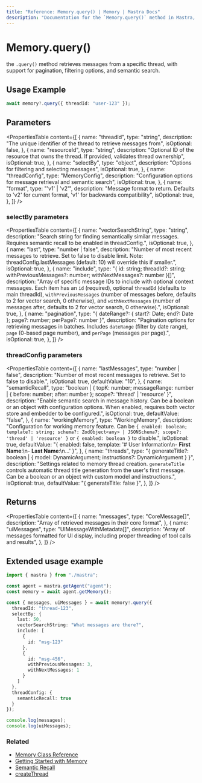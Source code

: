 ```yaml
---
title: "Reference: Memory.query() | Memory | Mastra Docs"
description: "Documentation for the `Memory.query()` method in Mastra, which retrieves messages from a specific thread with support for pagination, filtering options, and semantic search."
---
```


# Memory.query()

the `.query()` method retrieves messages from a specific thread, with support for pagination, filtering options, and semantic search.

## Usage Example

```typescript copy
await memory?.query({ threadId: "user-123" });
```

## Parameters

<PropertiesTable
  content={[
    {
      name: "threadId",
      type: "string",
      description: "The unique identifier of the thread to retrieve messages from",
      isOptional: false,
    },
    {
      name: "resourceId",
      type: "string",
      description: "Optional ID of the resource that owns the thread. If provided, validates thread ownership",
      isOptional: true,
    },
    {
      name: "selectBy",
      type: "object",
      description: "Options for filtering and selecting messages",
      isOptional: true,
    },
    {
      name: "threadConfig",
      type: "MemoryConfig",
      description: "Configuration options for message retrieval and semantic search",
      isOptional: true,
    },
    {
      name: "format",
      type: "'v1' | 'v2'",
      description: "Message format to return. Defaults to 'v2' for current format, 'v1' for backwards compatibility",
      isOptional: true,
    },
  ]}
/>

### selectBy parameters

<PropertiesTable
  content={[
    {
      name: "vectorSearchString",
      type: "string",
      description: "Search string for finding semantically similar messages. Requires semantic recall to be enabled in threadConfig.",
      isOptional: true,
    },
    {
      name: "last",
      type: "number | false",
      description: "Number of most recent messages to retrieve. Set to false to disable limit. Note: threadConfig.lastMessages (default: 10) will override this if smaller.",
      isOptional: true,
    },
    {
      name: "include",
      type: "{ id: string; threadId?: string; withPreviousMessages?: number; withNextMessages?: number }[]",
      description: "Array of specific message IDs to include with optional context messages. Each item has an `id` (required), optional `threadId` (defaults to main threadId), `withPreviousMessages` (number of messages before, defaults to 2 for vector search, 0 otherwise), and `withNextMessages` (number of messages after, defaults to 2 for vector search, 0 otherwise).",
      isOptional: true,
    },
    {
      name: "pagination",
      type: "{ dateRange?: { start?: Date; end?: Date }; page?: number; perPage?: number }",
      description: "Pagination options for retrieving messages in batches. Includes `dateRange` (filter by date range), `page` (0-based page number), and `perPage` (messages per page).",
      isOptional: true,
    },
  ]}
/>

### threadConfig parameters

<PropertiesTable
  content={[
    {
      name: "lastMessages",
      type: "number | false",
      description: "Number of most recent messages to retrieve. Set to false to disable.",
      isOptional: true,
      defaultValue: "10",
    },
    {
      name: "semanticRecall",
      type: "boolean | { topK: number; messageRange: number | { before: number; after: number }; scope?: 'thread' | 'resource' }",
      description: "Enable semantic search in message history. Can be a boolean or an object with configuration options. When enabled, requires both vector store and embedder to be configured.",
      isOptional: true,
      defaultValue: "false",
    },
    {
      name: "workingMemory",
      type: "WorkingMemory",
      description: "Configuration for working memory feature. Can be `{ enabled: boolean; template?: string; schema?: ZodObject<any> | JSONSchema7; scope?: 'thread' | 'resource' }` or `{ enabled: boolean }` to disable.",
      isOptional: true,
      defaultValue: "{ enabled: false, template: '# User Information\\n- **First Name**:\\n- **Last Name**:\\n...' }",
    },
    {
      name: "threads",
      type: "{ generateTitle?: boolean | { model: DynamicArgument<MastraLanguageModel>; instructions?: DynamicArgument<string> } }",
      description: "Settings related to memory thread creation. `generateTitle` controls automatic thread title generation from the user's first message. Can be a boolean or an object with custom model and instructions.",
      isOptional: true,
      defaultValue: "{ generateTitle: false }",
    },
  ]}
/>

## Returns

<PropertiesTable
  content={[
    {
      name: "messages",
      type: "CoreMessage[]",
      description: "Array of retrieved messages in their core format",
    },
    {
      name: "uiMessages",
      type: "UIMessageWithMetadata[]",
      description: "Array of messages formatted for UI display, including proper threading of tool calls and results",
    },
  ]}
/>

## Extended usage example

```typescript filename="src/test-memory.ts" showLineNumbers copy
import { mastra } from "./mastra";

const agent = mastra.getAgent("agent");
const memory = await agent.getMemory();

const { messages, uiMessages } = await memory!.query({
  threadId: "thread-123",
  selectBy: {
    last: 50,
    vectorSearchString: "What messages are there?",
    include: [
      {
        id: "msg-123"
      },
      {
        id: "msg-456",
        withPreviousMessages: 3,
        withNextMessages: 1
      }
    ]
  },
  threadConfig: {
    semanticRecall: true
  }
});

console.log(messages);
console.log(uiMessages);
```

### Related

- [Memory Class Reference](/reference/memory/Memory)
- [Getting Started with Memory](/memory/overview)
- [Semantic Recall](/memory/semantic-recall)
- [createThread](/reference/memory/createThread)

